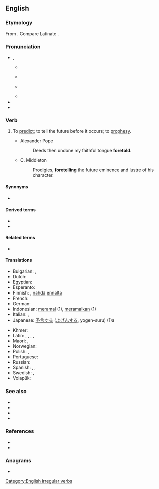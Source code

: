 ==English==

===Etymology===
From {{prefix|fore|tell|lang=en}}. Compare Latinate {{m|en|premonition}}.

===Pronunciation===
* {{enPR|fôr-tĕlʹ}}, {{IPA|/fɔɹˈtɛl/|lang=en}}
** {{a|AU}} {{IPA|[foː.ˈteɫ]|lang=en}}
** {{a|RP}} {{IPA|[fɔː.ˈtɛɫ]|lang=en}}
** {{a|US}} {{IPA|[fɔɹ.ˈtɛɫ]|lang=en}}
** {{audio|en-us-foretell.ogg|Audio (US)|lang=en}}
* {{rhymes|ɛl|lang=en}}
* {{hyphenation|fore|tell|lang=en}}

===Verb===
{{en-verb|foretells|foretelling|foretold}}

# {{lb|en|ambitransitive}} To [[predict]]; to tell the future before it occurs; to [[prophesy]].
#* Alexander Pope
#*: Deeds then undone my faithful tongue '''foretold'''.
#* C. Middleton
#*: Prodigies, '''foretelling''' the future eminence and lustre of his character.

====Synonyms====
* {{l|en|forespeak}}

====Derived terms====
* {{l|en|foretellable}}
* {{l|en|foreteller}}

====Related terms====
* {{l|en|foretale}}

====Translations====
{{trans-top|to predict the future}}
* Bulgarian: {{t+|bg|предсказвам|sc=Cyrl}}, {{t+|bg|предричам|sc=Cyrl}}
* Dutch: {{t+|nl|voorspellen}}
* Egyptian: {{t-egy|sr|h=s-r-E27-A2}}
* Esperanto: {{t|eo|antaŭanonci}}
* Finnish: {{t+|fi|ennustaa}}, [[nähdä]] [[ennalta]]
* French: {{t+|fr|prédire}}
* German: {{t+|de|vorhersagen}}
* Indonesian: [[ramal|meramal]] (1), [[ramal|meramalkan]] (1)
* Italian: {{t+|it|predire}}, {{t+|it|prevedere}}
* Japanese: [[予言]]する ([[よげん]]する, yogen-suru) (1)a
{{trans-mid}}
* Khmer: {{t|km|ចាប់យាម|tr=cap yiem|sc=Khmr}}
* Latin: {{t+|la|praedico}}, {{t|la|divino}}, {{t|la|praeloquor}}, {{t+|la|cano}}, {{t|la|vaticinor}}
* Maori: {{t|mi|matakite}}, {{t|mi|poropiti}}
* Norwegian: {{t+|no|forutsi}}
* Polish: {{t+|pl|przepowiadać}}, {{t+|pl|przepowiedzieć}}
* Portuguese: {{t+|pt|prever}}
* Russian: {{t+|ru|предска́зывать}}
* Spanish: {{t+|es|predecir}}, {{t+|es|pronosticar}}, {{t+|es|vaticinar}}
* Swedish: {{t+|sv|förutspå}}, {{t+|sv|förutsäga}}
* Volapük: {{t+|vo|büosagön}}
{{trans-bottom}}

===See also===
<!-- Similar fore- terms. -->
* {{l|en|forecast}}
* {{l|en|foresay}}
* {{l|en|foresee}}
* {{l|en|forewarn}}

===References===
* {{R:Century 1911}}
* {{R:Webster 1913}}

===Anagrams===
* {{anagrams|en|toll-free|tollfree}}

[[Category:English irregular verbs]]